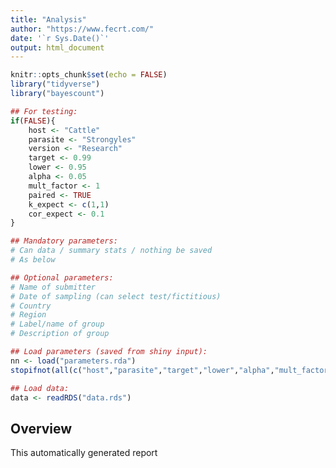 ```yaml
---
title: "Analysis"
author: "https://www.fecrt.com/"
date: '`r Sys.Date()`'
output: html_document
---
```


```r
knitr::opts_chunk$set(echo = FALSE)
library("tidyverse")
library("bayescount")
```

```r
## For testing:
if(FALSE){
	host <- "Cattle"
	parasite <- "Strongyles"
	version <- "Research"
	target <- 0.99
	lower <- 0.95
	alpha <- 0.05
	mult_factor <- 1
	paired <- TRUE
	k_expect <- c(1,1)
	cor_expect <- 0.1
}

## Mandatory parameters:
# Can data / summary stats / nothing be saved
# As below

## Optional parameters:
# Name of submitter
# Date of sampling (can select test/fictitious)
# Country
# Region
# Label/name of group
# Description of group

## Load parameters (saved from shiny input):
nn <- load("parameters.rda")
stopifnot(all(c("host","parasite","target","lower","alpha","mult_factor","paired","k_expect","cor_expect")) %in% nn)

## Load data:
data <- readRDS("data.rds")

```

## Overview

This automatically generated report 
